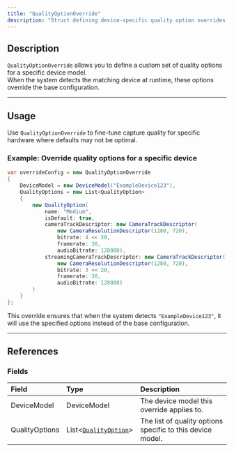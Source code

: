 ```yaml
---
title: "QualityOptionOverride"
description: "Struct defining device-specific quality option overrides."
---
```


## Description

`QualityOptionOverride` allows you to define a custom set of quality options for a specific device model.\
When the system detects the matching device at runtime, these options override the base configuration.

---

## Usage

Use `QualityOptionOverride` to fine-tune capture quality for specific hardware where defaults may not be optimal.

### Example: Override quality options for a specific device

```c#
var overrideConfig = new QualityOptionOverride
{
    DeviceModel = new DeviceModel("ExampleDevice123"),
    QualityOptions = new List<QualityOption>
    {
        new QualityOption(
            name: "Medium",
            isDefault: true,
            cameraTrackDescriptor: new CameraTrackDescriptor(
                new CameraResolutionDescriptor(1280, 720),
                bitrate: 4 << 20,
                framerate: 30,
                audioBitrate: 128000),
            streamingCameraTrackDescriptor: new CameraTrackDescriptor(
                new CameraResolutionDescriptor(1280, 720),
                bitrate: 3 << 20,
                framerate: 30,
                audioBitrate: 128000)
        )
    }
};
```

This override ensures that when the system detects `"ExampleDevice123"`, it will use the specified options instead of the base configuration.

---

## References

### Fields

| Field          | Type                                                    | Description                                                |
| :------------- | :------------------------------------------------------ | :--------------------------------------------------------- |
| DeviceModel    | DeviceModel                                             | The device model this override applies to.                 |
| QualityOptions | List\<[`QualityOption`](/api-reference/struct/QualityOption)\> | The list of quality options specific to this device model. |